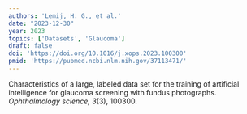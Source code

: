 ```yaml
---
authors: 'Lemij, H. G., et al.'
date: "2023-12-30"
year: 2023
topics: ['Datasets', 'Glaucoma']
draft: false
doi: 'https://doi.org/10.1016/j.xops.2023.100300'
pmid: 'https://pubmed.ncbi.nlm.nih.gov/37113471/'
---
```


Characteristics of a large, labeled data set for the training of artificial intelligence for glaucoma screening with fundus photographs.
*Ophthalmology science, 3*(3), 100300.

